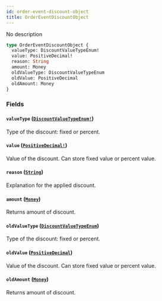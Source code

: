 ```yaml
---
id: order-event-discount-object
title: OrderEventDiscountObject
---
```


No description

```graphql
type OrderEventDiscountObject {
  valueType: DiscountValueTypeEnum!
  value: PositiveDecimal!
  reason: String
  amount: Money
  oldValueType: DiscountValueTypeEnum
  oldValue: PositiveDecimal
  oldAmount: Money
}
```

### Fields

#### `valueType` ([`DiscountValueTypeEnum!`](/developer/api-reference/enums/discount-value-type-enum.mdx))

Type of the discount: fixed or percent.

#### `value` ([`PositiveDecimal!`](/developer/api-reference/scalars/positive-decimal.mdx))

Value of the discount. Can store fixed value or percent value.

#### `reason` ([`String`](/developer/api-reference/scalars/string.mdx))

Explanation for the applied discount.

#### `amount` ([`Money`](/developer/api-reference/objects/money.mdx))

Returns amount of discount.

#### `oldValueType` ([`DiscountValueTypeEnum`](/developer/api-reference/enums/discount-value-type-enum.mdx))

Type of the discount: fixed or percent.

#### `oldValue` ([`PositiveDecimal`](/developer/api-reference/scalars/positive-decimal.mdx))

Value of the discount. Can store fixed value or percent value.

#### `oldAmount` ([`Money`](/developer/api-reference/objects/money.mdx))

Returns amount of discount.
